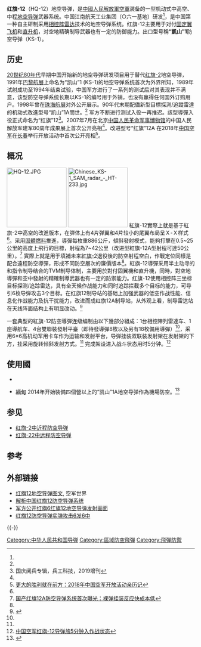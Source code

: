 {{Infobox_Missile
| is_missile=yes
| name = 红旗-12（“凱山”1）
| image =Hongqi12missileataviationmuseum.jpg
| imagepx = 250px
| caption = 红旗-12导弹发射车
| Function = [[地空导弹|地空导弹]]
| Contractor = 中国江南航天工业集团<br>[[陕西黄河集团|陕西黄河集团]]
| Unit_cost = 170萬美金/枚
| First_flight = 1989
| Deployment = 
| References =
| Engine = [[固体火箭发动机|固体火箭发动机]]
| Launch_mass = 
| total_mass = 886千克
| Length= 5.6米<ref name="中国红12">{{Cite web |url=http://mil.news.sina.com.cn/2014-05-13/1513779094.html |title=中国红旗12性能先进已出口 新曝光替代型 |access-date=2020-10-23 |archive-date=2014-05-16 |archive-url=https://web.archive.org/web/20140516080505/http://mil.news.sina.com.cn/2014-05-13/1513779094.html |dead-url=no }}</ref>
| Diameter= 0.4米
| Wing_span= 1.2米
| Speed =4馬赫
| Speed_alt = 
| Range =7~42Km
| Range_alt =25Km
| Ceiling = 
| Ceiling_alt = 
| Flying_altitude = 0.5~25公里
| Flying_altitude alt = 
| Warhead =100公斤高爆战斗部
| Fuzes = [[无线电近炸引信|无线电近炸引信]]
| Guidance = TVM制导(指令-寻的制导)
| Launch_platform = 車輛
}}

'''红旗-12'''（HQ-12）地空导弹，是[[中國人民解放軍空軍|中國人民解放軍空軍]]装备的一型机动式中高空、中程[[地空导弹|地空导弹]]武器系统。中国江南航天工业集团（○六一基地）研发<ref name="中国红12"/>，是中国第一种自主研制采用[[相控阵雷达|相控阵雷达]]技术的地空导弹系统。红旗-12主要用于对付[[固定翼飞机|固定翼飞机]]和[[直升机|直升机]]，对空地精确制导武器也有一定的防御能力。出口型号稱'''“凱山”1'''防空导弹（KS-1）。

== 历史 ==
[[20世纪80年代|20世纪80年代]]早期中国开始新的地空导弹研发项目用于替代[[红旗-2|红旗-2]]地空导弹，1991年[[巴黎航展|巴黎航展]]上命名为“凯山”1 (KS-1)的地空导弹系统首次为外界所知，1989年试射成功至1994年结束试验，中国军方进行了一系列的测试后对其表现并不满意，该型防空导弹系统长期以KS-1的编号用于外销，也没有赢得任何国外订购用户。1998年曾在[[珠海航展|珠海航展]]对外公开展示。90年代末期配備新型目標探測/追蹤雷達的机动式改進型号“凯山”1A問世。<ref name="中国红12"/> 军方不断进行测试入役一再推迟。該型導彈入役正式命名为“红旗”12<ref>国庆阅兵专辑，兵工科技，2019增刊</ref>。2007年7月在北京[[中国人民革命军事博物馆|中国人民革命军事博物馆]]的中国人民解放军建军80周年成果展上首次公开亮相<ref name="中国红12"/>。改进型号“红旗”12A 在2018年[[中国空军|中国空军]]在[[长春|长春]]举行开放活动中首次公开亮相<ref>[https://baijiahao.baidu.com/s?id=1610373986176801208&wfr=spider&for=pc 更大的胜利就在前方：2018年中国空军开放活动亲历记]</ref>。

== 概况 ==
[[File:HQ-12.JPG|160px]]
[[File:Chinese_KS-1_SAM_radar_-_HT-233.jpg|160px]]
紅旗-12實際上就是基于紅旗-2中高空的改進版本，在弹体上有4片弹翼和4片较小的尾翼布局呈Ｘ-Ｘ样式<ref name="红12A曝光"/>。采用[[固體燃料|固體燃料]]推進，導彈每枚重886公斤，傾斜發射模式，能夠打擊在0.5~25公里的高度上飛行的目標，射程為7~42公里（改进型紅旗-12A型射程可達50公里）。<ref name="红12A曝光"> [https://new.qq.com/omn/20180904/20180904A15MSL.html?pc 国产红旗12A防空导弹系统首次曝光：裸弹挂装反应快成本低]</ref> 實際上就是用于填補未来[[紅旗-2|紅旗-2]]退役後的防空射程空白，作戰定位同樣是配合遠程防空導彈，形成不同防空層次的廉價版本<ref name="中国红12"/>。紅旗-12導彈采用半主动寻的和指令制导结合的TVM制导体制，主要用於對付固翼機和直升機，同時，對空地導彈和空中發射的精確制導武器也有一定的防禦能力。红旗-12使用相控阵三坐标目标探测/追踪雷达，具有全天候作战能力和同时追踪拦截多个目标的能力，可导引6枚导弹攻击3个目标。在红旗12制导站的基础上加强武器的低空作战性能、信息化作战能力及抗干扰能力，改进而成红旗12A制导站，从外观上看，制导雷达站在天线阵面结构上有明显改动。<ref>{{Cite web |url=http://news.ifeng.com/mil/special/weapon/phase4/200909/0924_7823_1363516_1.shtml |title=红旗-12防空导弹 |access-date=2013-09-17 |archive-date=2018-01-24 |archive-url=https://web.archive.org/web/20180124071217/http://news.ifeng.com/mil/special/weapon/phase4/200909/0924_7823_1363516_1.shtml |dead-url=no }}</ref>

一套典型的紅旗-12防空導彈连级编制由以下幾部分組成：1台相控陣列雷達车、1座導航车、4台雙聯裝發射平臺（即待發導彈8枚以及另有18枚備用導彈）<ref name="中国红12"/>，采用6×6高机动军用卡车作为运输和发射平台，导弹挂装双联装发射架在发射架的下方，挂采用旋转倾斜发射方式。<ref name="红12A曝光"/> 完成架设进入战斗状态用时5分钟。<ref>[http://www.china.com.cn/military/2012-12/26/content_27517019.htm 中国空军红旗-12导弹旅5分钟入作战状态]</ref>

==使用國==
*{{PRC}}
*{{flagicon|Myanmar}} [[緬甸|緬甸]] 2014年开始裝備四個營以上的“凯山”1A地空导弹作為機場防空。<ref>{{Cite web |url=https://www.guancha.cn/military-affairs/2014_01_31_203507.shtml |title=外媒称中国KS-1A防空导弹获得缅甸订单 或在半年内交货 |access-date=2020-10-23 |archive-date=2014-08-07 |archive-url=https://web.archive.org/web/20140807085455/http://www.guancha.cn/military-affairs/2014_01_31_203507.shtml |dead-url=no }}</ref>

== 参见==
*[[红旗-2中近程防空导弹|红旗-2中近程防空导弹]]
*[[红旗-22中远程防空导弹|红旗-22中远程防空导弹]]

== 参考 ==
{{reflist}}

==外部链接==
*[https://web.archive.org/web/20141006074716/http://www.airforceworld.com/blog/hq12-missile-china-plaaf/ 红旗12地空导弹图文], 空军世界
*[http://www.taihainet.com/news/military/2012-10-09/958629.html#g958629=1 解析中国红旗12防空导弹系统] {{Wayback|url=http://www.taihainet.com/news/military/2012-10-09/958629.html#g958629=1 |date=20121226035444 }} 
*[http://www.chinanews.com/mil/hd2011/2014/07-10/373724.shtml 军方公开红旗6红旗12地空导弹发射画面] {{Wayback|url=http://www.chinanews.com/mil/hd2011/2014/07-10/373724.shtml |date=20141122081533 }}
*[https://mil.huanqiu.com/gallery/9CaKrnQgTrQ 红旗12防空导弹实弹攻击6发6中]

{{Commons category|HQ-12}}
{{-}}
{{中国导弹}}

{{中国人民解放军防空导弹}}
[[Category:中华人民共和国导弹|Category:中华人民共和国导弹]]
[[Category:區域防空飛彈|Category:區域防空飛彈]]
[[Category:飛彈防禦|Category:飛彈防禦]]